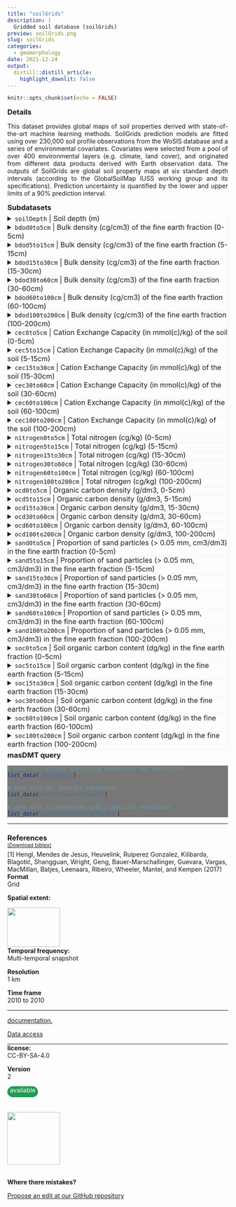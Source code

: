 ```yaml
---
title: "soilGrids"
description: |
  Gridded soil database (soilGrids) 
preview: soilGrids.png
slug: soilGrids
categories:
  - geomorphology
date: 2021-12-24
output:
  distill::distill_article:
    highlight_downlit: false
---
```

  
```r
knitr::opts_chunk$set(echo = FALSE)
```

<div style="width=80%;margin-top:0;margin-bottom:0;">
<h3 style="margin-top:5;margin-bottom:5;">Details</h3>
<p align="justify">
This dataset provides global maps of soil properties derived with state-of-the-art machine learning methods. SoilGrids prediction models are fitted using over 230,000 soil profile observations from the WoSIS database and a series of environmental covariates. Covariates were selected from a pool of over 400 environmental layers (e.g. climate, land cover), and originated from different data products derived with Earth observation data. The outputs of SoilGrids are global soil property maps at six standard depth intervals (according to the GlobalSoilMap IUSS working group and its specifications). Prediction uncertainty is quantified by the lower and upper limits of a 90% prediction interval.
</p>

<h3 style="margin-top:5;margin-bottom:5;">Subdatasets</h3>
<details style='cursor:pointer;border: none;box-shadow: 3px 3px 4px #f8f8f8;'>
<summary style="font-size: 16px;">`soilDepth` | Soil depth (m)</summary>
|content|description|
|-------|-----------|
|value_range|0...200|
</details>
<details style='cursor:pointer;border: none;box-shadow: 3px 3px 4px #f8f8f8;'>
<summary style="font-size: 16px;">`bdod0to5cm` | Bulk density (cg/cm3) of the fine earth fraction (0-5cm)</summary>
|content|description|
|-------|-----------|
|value_range|0...200|
</details>
<details style='cursor:pointer;border: none;box-shadow: 3px 3px 4px #f8f8f8;'>
<summary style="font-size: 16px;">`bdod5to15cm` | Bulk density (cg/cm3) of the fine earth fraction (5-15cm)</summary>
|content|description|
|-------|-----------|
|value_range|0...200|
</details>
<details style='cursor:pointer;border: none;box-shadow: 3px 3px 4px #f8f8f8;'>
<summary style="font-size: 16px;">`bdod15to30cm` | Bulk density (cg/cm3) of the fine earth fraction (15-30cm)</summary>
|content|description|
|-------|-----------|
|value_range|0...200|
</details>
<details style='cursor:pointer;border: none;box-shadow: 3px 3px 4px #f8f8f8;'>
<summary style="font-size: 16px;">`bdod30to60cm` | Bulk density (cg/cm3) of the fine earth fraction (30-60cm)</summary>
|content|description|
|-------|-----------|
|value_range|0...200|
</details>
<details style='cursor:pointer;border: none;box-shadow: 3px 3px 4px #f8f8f8;'>
<summary style="font-size: 16px;">`bdod60to100cm` | Bulk density (cg/cm3) of the fine earth fraction (60-100cm)</summary>
|content|description|
|-------|-----------|
|value_range|0...200|
</details>
<details style='cursor:pointer;border: none;box-shadow: 3px 3px 4px #f8f8f8;'>
<summary style="font-size: 16px;">`bdod100to200cm` | Bulk density (cg/cm3) of the fine earth fraction (100-200cm)</summary>
|content|description|
|-------|-----------|
|value_range|0...200|
</details>
<details style='cursor:pointer;border: none;box-shadow: 3px 3px 4px #f8f8f8;'>
<summary style="font-size: 16px;">`cec0to5cm` | Cation Exchange Capacity (in mmol(c)/kg) of the soil (0-5cm)</summary>
|content|description|
|-------|-----------|
|value_range|0...900|
</details>
<details style='cursor:pointer;border: none;box-shadow: 3px 3px 4px #f8f8f8;'>
<summary style="font-size: 16px;">`cec5to15cm` | Cation Exchange Capacity (in mmol(c)/kg) of the soil (5-15cm)</summary>
|content|description|
|-------|-----------|
|value_range|0...900|
</details>
<details style='cursor:pointer;border: none;box-shadow: 3px 3px 4px #f8f8f8;'>
<summary style="font-size: 16px;">`cec15to30cm` | Cation Exchange Capacity (in mmol(c)/kg) of the soil (15-30cm)</summary>
|content|description|
|-------|-----------|
|value_range|0...900|
</details>
<details style='cursor:pointer;border: none;box-shadow: 3px 3px 4px #f8f8f8;'>
<summary style="font-size: 16px;">`cec30to60cm` | Cation Exchange Capacity (in mmol(c)/kg) of the soil (30-60cm)</summary>
|content|description|
|-------|-----------|
|value_range|0...900|
</details>
<details style='cursor:pointer;border: none;box-shadow: 3px 3px 4px #f8f8f8;'>
<summary style="font-size: 16px;">`cec60to100cm` | Cation Exchange Capacity (in mmol(c)/kg) of the soil (60-100cm)</summary>
|content|description|
|-------|-----------|
|value_range|0...900|
</details>
<details style='cursor:pointer;border: none;box-shadow: 3px 3px 4px #f8f8f8;'>
<summary style="font-size: 16px;">`cec100to200cm` | Cation Exchange Capacity (in mmol(c)/kg) of the soil (100-200cm)</summary>
|content|description|
|-------|-----------|
|value_range|0...900|
</details>
<details style='cursor:pointer;border: none;box-shadow: 3px 3px 4px #f8f8f8;'>
<summary style="font-size: 16px;">`nitrogen0to5cm` | Total nitrogen (cg/kg) (0-5cm)</summary>
|content|description|
|-------|-----------|
|value_range|0...1300|
</details>
<details style='cursor:pointer;border: none;box-shadow: 3px 3px 4px #f8f8f8;'>
<summary style="font-size: 16px;">`nitrogen5to15cm` | Total nitrogen (cg/kg) (5-15cm)</summary>
|content|description|
|-------|-----------|
|value_range|0...1300|
</details>
<details style='cursor:pointer;border: none;box-shadow: 3px 3px 4px #f8f8f8;'>
<summary style="font-size: 16px;">`nitrogen15to30cm` | Total nitrogen (cg/kg) (15-30cm)</summary>
|content|description|
|-------|-----------|
|value_range|0...1300|
</details>
<details style='cursor:pointer;border: none;box-shadow: 3px 3px 4px #f8f8f8;'>
<summary style="font-size: 16px;">`nitrogen30to60cm` | Total nitrogen (cg/kg) (30-60cm)</summary>
|content|description|
|-------|-----------|
|value_range|0...1300|
</details>
<details style='cursor:pointer;border: none;box-shadow: 3px 3px 4px #f8f8f8;'>
<summary style="font-size: 16px;">`nitrogen60to100cm` | Total nitrogen (cg/kg) (60-100cm)</summary>
|content|description|
|-------|-----------|
|value_range|0...1300|
</details>
<details style='cursor:pointer;border: none;box-shadow: 3px 3px 4px #f8f8f8;'>
<summary style="font-size: 16px;">`nitrogen100to200cm` | Total nitrogen (cg/kg) (100-200cm)</summary>
|content|description|
|-------|-----------|
|value_range|0...1300|
</details>
<details style='cursor:pointer;border: none;box-shadow: 3px 3px 4px #f8f8f8;'>
<summary style="font-size: 16px;">`ocd0to5cm` | Organic carbon density (g/dm3, 0-5cm)</summary>
|content|description|
|-------|-----------|
|value_range|0...1300|
</details>
<details style='cursor:pointer;border: none;box-shadow: 3px 3px 4px #f8f8f8;'>
<summary style="font-size: 16px;">`ocd5to15cm` | Organic carbon density (g/dm3, 5-15cm)</summary>
|content|description|
|-------|-----------|
|value_range|0...1300|
</details>
<details style='cursor:pointer;border: none;box-shadow: 3px 3px 4px #f8f8f8;'>
<summary style="font-size: 16px;">`ocd15to30cm` | Organic carbon density (g/dm3, 15-30cm)</summary>
|content|description|
|-------|-----------|
|value_range|0...1300|
</details>
<details style='cursor:pointer;border: none;box-shadow: 3px 3px 4px #f8f8f8;'>
<summary style="font-size: 16px;">`ocd30to60cm` | Organic carbon density (g/dm3, 30-60cm)</summary>
|content|description|
|-------|-----------|
|value_range|0...1300|
</details>
<details style='cursor:pointer;border: none;box-shadow: 3px 3px 4px #f8f8f8;'>
<summary style="font-size: 16px;">`ocd60to100cm` | Organic carbon density (g/dm3, 60-100cm)</summary>
|content|description|
|-------|-----------|
|value_range|0...1300|
</details>
<details style='cursor:pointer;border: none;box-shadow: 3px 3px 4px #f8f8f8;'>
<summary style="font-size: 16px;">`ocd100to200cm` | Organic carbon density (g/dm3, 100-200cm)</summary>
|content|description|
|-------|-----------|
|value_range|0...1300|
</details>
<details style='cursor:pointer;border: none;box-shadow: 3px 3px 4px #f8f8f8;'>
<summary style="font-size: 16px;">`sand0to5cm` | Proportion of sand particles (> 0.05 mm, cm3/dm3) in the fine earth fraction (0-5cm)</summary>
|content|description|
|-------|-----------|
|value_range|0...1300|
</details>
<details style='cursor:pointer;border: none;box-shadow: 3px 3px 4px #f8f8f8;'>
<summary style="font-size: 16px;">`sand5to15cm` | Proportion of sand particles (> 0.05 mm, cm3/dm3) in the fine earth fraction (5-15cm)</summary>
|content|description|
|-------|-----------|
|value_range|0...1300|
</details>
<details style='cursor:pointer;border: none;box-shadow: 3px 3px 4px #f8f8f8;'>
<summary style="font-size: 16px;">`sand15to30cm` | Proportion of sand particles (> 0.05 mm, cm3/dm3) in the fine earth fraction (15-30cm)</summary>
|content|description|
|-------|-----------|
|value_range|0...1300|
</details>
<details style='cursor:pointer;border: none;box-shadow: 3px 3px 4px #f8f8f8;'>
<summary style="font-size: 16px;">`sand30to60cm` | Proportion of sand particles (> 0.05 mm, cm3/dm3) in the fine earth fraction (30-60cm)</summary>
|content|description|
|-------|-----------|
|value_range|0...1300|
</details>
<details style='cursor:pointer;border: none;box-shadow: 3px 3px 4px #f8f8f8;'>
<summary style="font-size: 16px;">`sand60to100cm` | Proportion of sand particles (> 0.05 mm, cm3/dm3) in the fine earth fraction (60-100cm)</summary>
|content|description|
|-------|-----------|
|value_range|0...1300|
</details>
<details style='cursor:pointer;border: none;box-shadow: 3px 3px 4px #f8f8f8;'>
<summary style="font-size: 16px;">`sand100to200cm` | Proportion of sand particles (> 0.05 mm, cm3/dm3) in the fine earth fraction (100-200cm)</summary>
|content|description|
|-------|-----------|
|value_range|0...1300|
</details>
<details style='cursor:pointer;border: none;box-shadow: 3px 3px 4px #f8f8f8;'>
<summary style="font-size: 16px;">`soc0to5cm` | Soil organic carbon content (dg/kg) in the fine earth fraction (0-5cm)</summary>
|content|description|
|-------|-----------|
|value_range|0...5000|
</details>
<details style='cursor:pointer;border: none;box-shadow: 3px 3px 4px #f8f8f8;'>
<summary style="font-size: 16px;">`soc5to15cm` | Soil organic carbon content (dg/kg) in the fine earth fraction (5-15cm)</summary>
|content|description|
|-------|-----------|
|value_range|0...5000|
</details>
<details style='cursor:pointer;border: none;box-shadow: 3px 3px 4px #f8f8f8;'>
<summary style="font-size: 16px;">`soc15to30cm` | Soil organic carbon content (dg/kg) in the fine earth fraction (15-30cm)</summary>
|content|description|
|-------|-----------|
|value_range|0...5000|
</details>
<details style='cursor:pointer;border: none;box-shadow: 3px 3px 4px #f8f8f8;'>
<summary style="font-size: 16px;">`soc30to60cm` | Soil organic carbon content (dg/kg) in the fine earth fraction (30-60cm)</summary>
|content|description|
|-------|-----------|
|value_range|0...5000|
</details>
<details style='cursor:pointer;border: none;box-shadow: 3px 3px 4px #f8f8f8;'>
<summary style="font-size: 16px;">`soc60to100cm` | Soil organic carbon content (dg/kg) in the fine earth fraction (60-100cm)</summary>
|content|description|
|-------|-----------|
|value_range|0...5000|
</details>
<details style='cursor:pointer;border: none;box-shadow: 3px 3px 4px #f8f8f8;'>
<summary style="font-size: 16px;">`soc100to200cm` | Soil organic carbon content (dg/kg) in the fine earth fraction (100-200cm)</summary>
|content|description|
|-------|-----------|
|value_range|0...5000|
</details>
<h3 style="margin-top:5;margin-bottom:5;">masDMT query</h3>
<div style="width=80%;margin-top:5;margin-bottom:5;background-color:#777777;">
```r
# data call without specifying subdataset and resolution
list_data("soilGrids")

# data call for specific subdataset 
list_data("soilGrids/soilDepth")

# data call to subdataset with a specific resolution
list_data("soilGrids/soilDepth/1km")
```
</div>
<hr style="margin-top:0;margin-bottom:0;">
<h3 style="margin-bottom:0;">References</h3>
<p style='margin-top:0;margin-bottom:5;'><a href='https://github.com/macroecology-society/data-catalog/tree/main/_posts/soilGrids/soilGrids.bib download=soilGrids/soilGrids.bibtex'><small>(Download bibtex)</small></a></p>
[1] Hengl, Mendes de Jesus, Heuvelink, Ruiperez Gonzalez, Kilibarda, Blagotić, Shangguan, Wright, Geng, Bauer-Marschallinger, Guevara, Vargas, MacMillan, Batjes, Leenaars, Ribeiro, Wheeler, Mantel, and Kempen (2017)
</div>

<aside>
<p style="margin-top:0;margin-bottom:0;">**Format**</p>
<p style="margin-top:0;">Grid</p>
<p style="margin-top:0;">**Spatial extent:**</p>
<img src="soilGrids_extent.png" width=120, height=90>
<p style="margin-top:0;margin-bottom:0;">**Temporal frequency:**</p>
<p style="margin-top:0;">Multi-temporal snapshot</p>
<p style="margin-top:0;margin-bottom:0;">**Resolution**</p>
<p style="margin-top:0;">1 km</p>
<p style="margin-top:0;margin-bottom:0;">**Time frame**</p>
<p style="margin-top:0;">2010 to 2010</p>
<hr style="margin-top:0;margin-bottom:0;">
<p><p style='margin-top:0;margin-bottom:0;'><a style='margin:0;padding:0;' href='https://soilgrids.org/'>documentation.</a></p></p>
<p><p style='margin-top:0;margin-bottom:0;'><a style='margin:0;padding:0;' href='https://soilgrids.org/'>Data access</a></p></p>
<hr style="margin-top:0;margin-bottom:0;">
<p style="margin-top:0;margin-bottom:0;">**license:**</p>
<p style="margin-top:0;">CC-BY-SA-4.0</p>
<p style="margin-top:0;margin-bottom:0;">**Version**</p>
<p style="margin-top:0;">2</p>
<p style="margin-top:0;margin-bottom:0;border-radius:15px;vertical-align:middle;text-align:center;background:#229954;color:#ffffff;height:25px;width:70px;">available</p>
<br>
<br>
<img src="https://raw.githubusercontent.com/macroecology-society/masDMT/master/docs/sidebar_credits.png" width="120;">
<br>
<br>
<p style="margin-bottom:0;padding:0;">**Where there  mistakes?**</p>
<p><a href='https://github.com/macroecology-society/data-catalog/tree/main/_posts/soilGrids/soilGrids.yml'>Propose an edit at our GitHub repository</a></p>
</aside>
